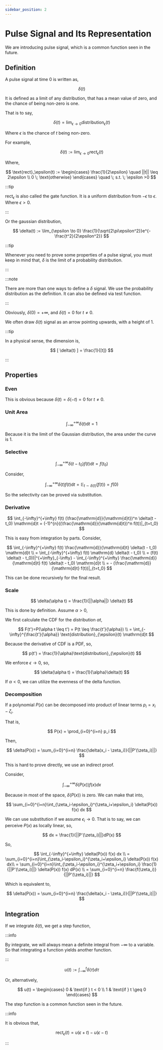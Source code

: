 ```yaml
---
sidebar_position: 2
---
```


# Pulse Signal and Its Representation

We are introducing pulse signal, which is a common function seen in the future.

## Definition

A pulse signal at time $0$ is written as,

$$
\delta(t)
$$

It is defined as a limit of any  distribution, that has a mean value of zero, and the chance of being non-zero is one.

That is to say,

$$
\delta(t) = \lim_{\epsilon \to 0} \text{distribution}_\epsilon(t)
$$

Where $\epsilon$ is the chance of $t$ being non-zero.

For example,

$$
\delta(t) := \lim_{\epsilon \to 0} \text{rect}_\epsilon(t)
$$

Where,

$$
\text{rect}_\epsilon(t) := \begin{cases}
\frac{1}{2\epsilon} \quad ||t|| \leq 2\epsilon \\
0 \; \text{otherwise}
\end{cases} \quad \; s.t. \; \epsilon >0
$$

:::tip

$\text{rect}_\epsilon$ is also called the gate function. It is a uniform distribution from $-\epsilon$ to $\epsilon$. Where $\epsilon > 0$.

:::

Or the gaussian distribution,

$$
\delta(t) := \lim_{\epsilon \to 0} \frac{1}{\sqrt{2\pi\epsilon^2}}e^{-\frac{t^2}{2\epsilon^2}}
$$

:::tip

Whenever you need to prove some properties of a pulse signal, you must keep in mind that, $\delta$ is the limit of a probability distribution.

:::

:::note

There are more than one ways to define a $\delta$ signal. We use the probability distribution as the definition. It can also be defined via test function.

:::

Obviously, $\delta(0) = +\infty$, and $\delta(t) = 0$ for $t \neq 0$.

We often draw $\delta(t)$ signal as an arrow pointing upwards, with a height of 1.

:::tip

In a physical sense, the dimension is,

$$
[ \delta(t) ] = \frac{1}{[t]}
$$

:::

## Properties

### Even

This is obvious because $\delta(t) = \delta(-t) = 0$ for $t \neq 0$.

### Unit Area

$$
\int_{-\infty}^{+\infty} \delta(t) \mathrm{d}t = 1
$$

Because it is the limit of the Gaussian distribution, the area under the curve is 1.

### Selective

$$
\int_{-\infty}^{+\infty} \delta(t-t_0) f(t) \mathrm{d}t = f(t_0)
$$

Consider,

$$
\int_{-\infty}^{+\infty} \delta(t) f(t) \mathrm{d}t = \mathbb{E}_{t \sim \delta(t)}(f(t)) = f(0)
$$

So the selectivity can be proved via substitution.

### Derivative

$$
\int_{-\infty}^{+\infty} f(t) (\frac{\mathrm{d}}{\mathrm{d}t})^n \delta(t - t_0) \mathrm{d}t = (-1)^{n}((\frac{\mathrm{d}}{\mathrm{d}t})^n f(t))|_{t=t_0}
$$

This is easy from integration by parts. Consider,

$$
\int_{-\infty}^{+\infty} f(t) \frac{\mathrm{d}}{\mathrm{d}t} \delta(t - t_0) \mathrm{d}t \\
= \int_{-\infty}^{+\infty} f(t) \mathrm{d} \delta(t - t_0) \\
= (f(t) \delta(t - t_0))|^{+\infty}_{-\infty} - \int_{-\infty}^{+\infty} \frac{\mathrm{d}}{\mathrm{d}t} f(t) \delta(t - t_0) \mathrm{d}t \\
= - (\frac{\mathrm{d}}{\mathrm{d}t} f(t))|_{t=t_0}
$$

This can be done recursively for the final result.

### Scale

$$
\delta(\alpha t) = \frac{1}{||\alpha||} \delta(t)
$$

This is done by definition. Assume $\alpha > 0$,

We first calculate the CDF for the distribution $\alpha t$,

$$
F(t')=P(\alpha t \leq t') = P(t \leq \frac{t'}{\alpha}) \\
= \int_{-\infty}^{\frac{t'}{\alpha}} \text{distribution}_{\epsilon}(t) \mathrm{d}t
$$

Because the derivative of CDF is a PDF, so,

$$
p(t') = \frac{1}{\alpha}\text{distribution}_{\epsilon}(t)
$$

We enforce $\epsilon \to 0$, so,

$$
\delta(\alpha t) = \frac{1}{\alpha}\delta(t)
$$

If $\alpha < 0$, we can utilize the evenness of the delta function.

### Decomposition

If a polynomial $P(x)$ can be decomposed into product of linear terms $p_i = x_i - \zeta_i$.

That is,

$$
P(x) = \prod_{i=0}^{i=n} p_i
$$

Then,

$$
\delta(P(x)) = \sum_{i=0}^{i=n} \frac{\delta(x_i - \zeta_i)}{||P'(\zeta_i)||}
$$

This is hard to prove directly, we use an indirect proof.

Consider,

$$
\int_{-\infty}^{+\infty} \delta(P(x)) f(x) dx
$$

Because in most of the space, $\delta(P(x))$ is zero. We can make that into,

$$
\sum_{i=0}^{i=n}\int_{\zeta_i-\epsilon_i}^{\zeta_i+\epsilon_i} \delta(P(x)) f(x) dx
$$

We can use substitution if we assume $\epsilon_i \to 0$. That is to say, we can perceive $P(x)$ as locally linear, so,

$$
dx = \frac{1}{||P'(\zeta_i)||}dP(x)
$$

So,

$$
\int_{-\infty}^{+\infty} \delta(P(x)) f(x) dx \\
= \sum_{i=0}^{i=n}\int_{\zeta_i-\epsilon_i}^{\zeta_i+\epsilon_i} \delta(P(x)) f(x) dx\\
= \sum_{i=0}^{i=n}\int_{\zeta_i-\epsilon_i}^{\zeta_i+\epsilon_i} \frac{1}{||P'(\zeta_i)||} \delta(P(x)) f(x) dP(x) \\ 
= \sum_{i=0}^{i=n} \frac{f(\zeta_i)}{||P'(\zeta_i)||} 
$$

Which is equivalent to,

$$
\delta(P(x)) = \sum_{i=0}^{i=n} \frac{\delta(x_i - \zeta_i)}{||P'(\zeta_i)||}
$$

## Integration

If we integrate $\delta(t)$, we get a step function,

:::info

By integrate, we will always mean a definite integral from $-\infty$ to a variable. So that integrating a function yields another function.

:::

$$
u(t) := \int_{-\infty}^{t} \delta(\tau) d\tau
$$

Or, alternatively,

$$
u(t) = \begin{cases}
    0 & \text{if } t < 0 \\
    1 & \text{if } t \geq 0
\end{cases}
$$

The step function is a common function seen in the future.

:::info

It is obvious that,

$$
\text{rect}_\epsilon(t) = u(\epsilon + t) - u(\epsilon - t)
$$

:::
